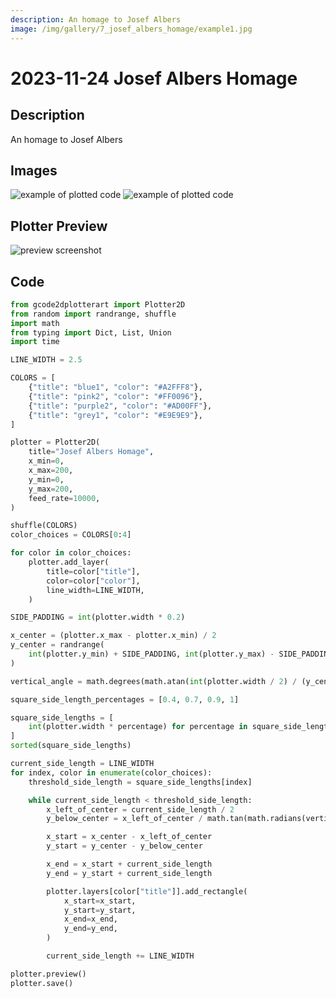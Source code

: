 ```yaml
---
description: An homage to Josef Albers
image: /img/gallery/7_josef_albers_homage/example1.jpg
---
```


# 2023-11-24 Josef Albers Homage

## Description

An homage to Josef Albers

## Images

![example of plotted code](/img/gallery/7_josef_albers_homage/example1.jpg)
![example of plotted code](/img/gallery/7_josef_albers_homage/example2.jpg)

## Plotter Preview

![preview screenshot](/img/gallery/7_josef_albers_homage/preview.png)

## Code

```python
from gcode2dplotterart import Plotter2D
from random import randrange, shuffle
import math
from typing import Dict, List, Union
import time

LINE_WIDTH = 2.5

COLORS = [
    {"title": "blue1", "color": "#A2FFF8"},
    {"title": "pink2", "color": "#FF0096"},
    {"title": "purple2", "color": "#AD00FF"},
    {"title": "grey1", "color": "#E9E9E9"},
]

plotter = Plotter2D(
    title="Josef Albers Homage",
    x_min=0,
    x_max=200,
    y_min=0,
    y_max=200,
    feed_rate=10000,
)

shuffle(COLORS)
color_choices = COLORS[0:4]

for color in color_choices:
    plotter.add_layer(
        title=color["title"],
        color=color["color"],
        line_width=LINE_WIDTH,
    )

SIDE_PADDING = int(plotter.width * 0.2)

x_center = (plotter.x_max - plotter.x_min) / 2
y_center = randrange(
    int(plotter.y_min) + SIDE_PADDING, int(plotter.y_max) - SIDE_PADDING
)

vertical_angle = math.degrees(math.atan(int(plotter.width / 2) / (y_center)))

square_side_length_percentages = [0.4, 0.7, 0.9, 1]

square_side_lengths = [
    int(plotter.width * percentage) for percentage in square_side_length_percentages
]
sorted(square_side_lengths)

current_side_length = LINE_WIDTH
for index, color in enumerate(color_choices):
    threshold_side_length = square_side_lengths[index]

    while current_side_length < threshold_side_length:
        x_left_of_center = current_side_length / 2
        y_below_center = x_left_of_center / math.tan(math.radians(vertical_angle))

        x_start = x_center - x_left_of_center
        y_start = y_center - y_below_center

        x_end = x_start + current_side_length
        y_end = y_start + current_side_length

        plotter.layers[color["title"]].add_rectangle(
            x_start=x_start,
            y_start=y_start,
            x_end=x_end,
            y_end=y_end,
        )

        current_side_length += LINE_WIDTH

plotter.preview()
plotter.save()
```

